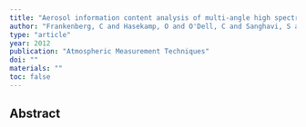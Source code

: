 ```yaml
---
title: "Aerosol information content analysis of multi-angle high spectral resolution measurements and its benefit for high accuracy greenhouse gas retrievals"
author: "Frankenberg, C and Hasekamp, O and O'Dell, C and Sanghavi, S and Butz, A and Worden, J"
type: "article"
year: 2012
publication: "Atmospheric Measurement Techniques"
doi: ""
materials: ""
toc: false
---
```


## Abstract

